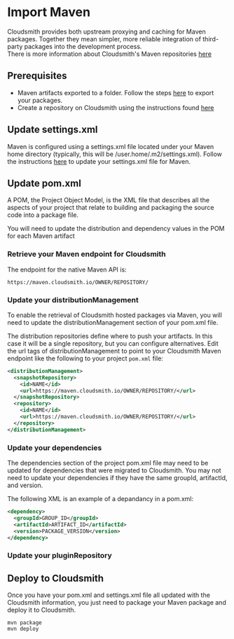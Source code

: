# Import Maven

Cloudsmith provides both upstream proxying and caching for Maven packages. Together they mean simpler, more reliable integration of third-party packages into the development process.  
There is more information about Cloudsmith's Maven repositories [here](/supported-formats/maven-repository)

## Prerequisites

- Maven artifacts exported to a folder. Follow the steps [here](doc:exporting-1) to export your packages. 
- Create a repository on Cloudsmith using the instructions found [here](doc:create-a-repository) 

## Update settings.xml

Maven is configured using a settings.xml file located under your Maven home directory (typically, this will be /user.home/.m2/settings.xml). Follow the instructions [here](/supported-formats/maven-repository#upload-via-maven) to update your settings.xml file for Maven.

## Update pom.xml

A POM, the Project Object Model, is the XML file that describes all the aspects of your project that relate to building and packaging the source code into a package file. 

You will need to update the distribution and dependency values in the POM for each Maven artifact 

### Retrieve your Maven endpoint for Cloudsmith

The endpoint for the native Maven API is:

```
https://maven.cloudsmith.io/OWNER/REPOSITORY/
```

### Update your distributionManagement

To enable the retrieval of Cloudsmith hosted packages via Maven, you will need to update the distributionManagement section of your pom.xml file. 

The distribution repositories define where to push your artifacts. In this case it will be a single repository, but you can configure alternatives. Edit the url tags of distributionManagement to point to your Cloudsmith Maven endpoint like the following to your project `pom.xml` file:

```xml
<distributionManagement>
  <snapshotRepository>
    <id>NAME</id>
    <url>https://maven.cloudsmith.io/OWNER/REPOSITORY/</url>
  </snapshotRepository>
  <repository>
    <id>NAME</id>
    <url>https://maven.cloudsmith.io/OWNER/REPOSITORY/</url>
  </repository>
</distributionManagement>
```

### Update your dependencies

The dependencies section of the project pom.xml file may need to be updated for dependencies that were migrated to Cloudsmith. You may not need to update your dependencies if they have the same groupId, artifactId, and version.

The following XML is an example of a depandancy in a pom.xml:

```xml
<dependency>
  <groupId>GROUP_ID</groupId>
  <artifactId>ARTIFACT_ID</artifactId>
  <version>PACKAGE_VERSION</version>
</dependency>
```

### Update your pluginRepository

## Deploy to Cloudsmith

Once you have your pom.xml and settings.xml file all updated with the Cloudsmith information, you just need to package your Maven package and deploy it to Cloudsmith.

```shell
mvn package
mvn deploy
```
